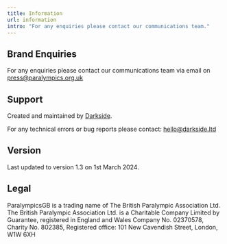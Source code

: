 ```yaml
---
title: Information
url: information
intro: "For any enquiries please contact our communications team."
---
```


## Brand Enquiries

For any enquiries please contact our communications team via email on press@paralympics.org.uk

## Support

Created and maintained by [Darkside](https://darkside.ltd). 

For any technical errors or bug reports please contact: hello@darkside.ltd

## Version

Last updated to version 1.3 on 1st March 2024.

## Legal

ParalympicsGB is a trading name of The British Paralympic Association Ltd. The British Paralympic Association Ltd. is a Charitable Company Limited by Guarantee, registered in England and Wales Company No. 02370578, Charity No. 802385, Registered office: 101 New Cavendish Street, London, W1W 6XH